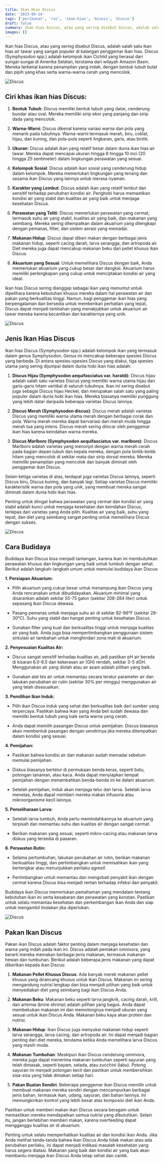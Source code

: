 ```yaml
---
title: Ikan Hias Discus
date: '2023-09-14'
tags: ['perikanan', 'ras', 'ikan-hias', 'bisnis', 'Discus']
draft: false
summary: Ikan hias Discus, atau yang sering disebut Discus, adalah salah satu ikan hias air tawar yang sangat populer di kalangan penggemar ikan hias.
images: []
---
```


Ikan hias Discus, atau yang sering disebut Discus, adalah salah satu ikan hias air tawar yang sangat populer di kalangan penggemar ikan hias. Discus (Symphysodon spp.) adalah kelompok ikan Cichlid yang berasal dari sungai-sungai di Amerika Selatan, terutama dari wilayah Amazon Basin. Mereka terkenal karena penampilan yang indah, dengan bentuk tubuh bulat dan pipih yang khas serta warna-warna cerah yang mencolok.

![Discus](/static/images/ras/discus.jpg)

## Ciri khas ikan hias Discus:

1. **Bentuk Tubuh**: Discus memiliki bentuk tubuh yang datar, cenderung bundar atau oval. Mereka memiliki sirip ekor yang panjang dan sirip dada yang mencolok.

2. **Warna-Warni**: Discus dikenal karena variasi warna dan pola yang menarik pada tubuhnya. Warna-warni termasuk merah, biru, coklat, hijau, dan kuning, dan pola-pola seperti lingkaran, garis, atau bintik.

3. **Ukuran**: Discus adalah ikan yang relatif besar dalam dunia ikan hias air tawar. Mereka dapat mencapai ukuran hingga 8 hingga 10 inci (20 hingga 25 sentimeter) dalam lingkungan perawatan yang sesuai.

4. **Kelompok Sosial**: Discus adalah ikan sosial yang cenderung hidup dalam kelompok. Mereka memerlukan lingkungan yang tenang dan sesama ikan Discus yang lainnya untuk merasa nyaman.

5. **Karakter yang Lembut**: Discus adalah ikan yang relatif lembut dan sensitif terhadap perubahan kondisi air. Penghobi harus memastikan kondisi air yang stabil dan kualitas air yang baik untuk menjaga kesehatan Discus.

6. **Perawatan yang Teliti**: Discus memerlukan perawatan yang cermat, termasuk suhu air yang stabil, kualitas air yang baik, dan makanan yang seimbang. Mereka sering ditempatkan dalam akuarium yang dilengkapi dengan pemanas, filter, dan sistem aerasi yang memadai.

7. **Makanan Hidup**: Discus dapat diberi makan dengan berbagai jenis makanan hidup, seperti cacing darah, larva serangga, dan artropoda air. Diet mereka juga dapat mencakup makanan beku dan pellet khusus ikan Discus.

8. **Akuarium yang Sesuai**: Untuk memelihara Discus dengan baik, Anda memerlukan akuarium yang cukup besar dan dangkal. Akuarium harus memiliki perlengkapan yang cukup untuk menciptakan kondisi air yang ideal.

Ikan hias Discus sering dianggap sebagai ikan yang menuntut untuk dipelihara karena kebutuhan khusus mereka dalam hal perawatan air dan pakan yang berkualitas tinggi. Namun, bagi penggemar ikan hias yang berpengalaman dan bersedia untuk memberikan perhatian yang tepat, Discus dapat menjadi tambahan yang menakjubkan untuk akuarium air tawar mereka karena kecantikan dan karakternya yang unik.

![Discus](/static/images/ras/discus3.jpg)

## Jenis Ikan Hias Discus

Ikan hias Discus (Symphysodon spp.) adalah kelompok ikan yang termasuk dalam genus Symphysodon. Genus ini mencakup beberapa spesies Discus yang berbeda. Di antara spesies-spesies Discus yang diakui, tiga spesies utama yang sering dijumpai dalam dunia hobi ikan hias adalah:

1. **Discus Hijau (Symphysodon aequifasciatus var. haraldi)**: Discus hijau adalah salah satu varietas Discus yang memiliki warna utama hijau dan garis-garis hitam vertikal di seluruh tubuhnya. Ikan ini sering disebut juga sebagai Discus hijau Heckel, dan merupakan salah satu yang paling populer dalam dunia hobi ikan hias. Mereka biasanya memiliki punggung yang lebih datar daripada beberapa varietas Discus lainnya.

2. **Discus Merah (Symphysodon discus)**: Discus merah adalah varietas Discus yang memiliki warna utama merah dengan berbagai corak dan pola. Warna merah mereka dapat bervariasi dari merah muda hingga merah tua yang intens. Discus merah sering diincar oleh penggemar ikan hias karena keindahan warna mereka.

3. **Discus Marlboro (Symphysodon aequifasciatus var. marlboro)**: Discus Marlboro adalah varietas yang menonjol dengan warna merah cerah pada bagian depan tubuh dan kepala mereka, dengan pola bintik-bintik hitam yang mencolok di sekitar mata dan sirip dorsal mereka. Mereka memiliki penampilan yang mencolok dan banyak diminati oleh penggemar ikan Discus.

Selain ketiga varietas di atas, terdapat juga varietas Discus lainnya, seperti Discus biru, Discus kuning, dan banyak lagi. Setiap varietas Discus memiliki karakteristik warna dan pola yang unik, yang membuat mereka sangat diminati dalam dunia hobi ikan hias.

Penting untuk diingat bahwa perawatan yang cermat dan kondisi air yang stabil adalah kunci untuk menjaga kesehatan dan keindahan Discus, terlepas dari varietas yang Anda pilih. Kualitas air yang baik, suhu yang tepat, dan diet yang seimbang sangat penting untuk memelihara Discus dengan sukses.

![Discus](/static/images/ras/discus1.jpg)

## Cara Budidaya

Budidaya ikan Discus bisa menjadi tantangan, karena ikan ini membutuhkan perawatan khusus dan lingkungan yang baik untuk tumbuh dengan sehat. Berikut adalah langkah-langkah umum untuk memulai budidaya ikan Discus:

**1. Persiapan Akuarium:**

- Pilih akuarium yang cukup besar untuk menampung ikan Discus yang Anda rencanakan untuk dibudidayakan. Akuarium minimal yang disarankan adalah sekitar 55-75 galon (sekitar 208-284 liter) untuk sepasang ikan Discus dewasa.

- Pasang pemanas untuk menjaga suhu air di sekitar 82-86°F (sekitar 28-30°C). Suhu yang stabil dan hangat penting untuk kesehatan Discus.

- Gunakan filter yang kuat dan berkualitas tinggi untuk menjaga kualitas air yang baik. Anda juga bisa mempertimbangkan penggunaan sistem sirkulasi air tambahan untuk menghindari zona mati di akuarium.

**2. Penyesuaian Kualitas Air:**

- Discus sangat sensitif terhadap kualitas air, jadi pastikan pH air berada di kisaran 6.0-6.5 dan kekerasan air (GH) rendah, sekitar 3-5 dGH. Menggunakan air yang diolah atau air asam adalah pilihan yang baik.

- Gunakan alat tes air untuk memantau secara teratur parameter air dan lakukan perubahan air rutin (sekitar 30% per minggu) menggunakan air yang telah disesuaikan.

**3. Pemilihan Ikan Induk:**

- Pilih ikan Discus induk yang sehat dan berkualitas baik dari sumber yang terpercaya. Pastikan bahwa ikan yang Anda beli sudah dewasa dan memiliki bentuk tubuh yang baik serta warna yang cerah.

- Anda dapat memilih pasangan Discus untuk pemijahan. Discus biasanya akan membentuk pasangan dengan sendirinya jika mereka ditempatkan dalam kondisi yang sesuai.

**4. Pemijahan:**

- Pastikan bahwa kondisi air dan makanan sudah memadai sebelum memulai pemijahan.

- Diskus biasanya bertelur di permukaan benda keras, seperti batu, potongan tanaman, atau kaca. Anda dapat menyiapkan tempat pemijahan dengan menambahkan benda-benda ini ke dalam akuarium.

- Setelah pemijahan, induk akan menjaga telur dan larva. Setelah larva menetas, Anda dapat memberi mereka makan infusoria atau mikroorganisme kecil lainnya.

**5. Pemeliharaan Larva:**

- Setelah larva tumbuh, Anda perlu memindahkannya ke akuarium yang terpisah dan memantau suhu dan kualitas air dengan sangat cermat.

- Berikan makanan yang sesuai, seperti mikro-cacing atau makanan larva diskus yang tersedia di pasaran.

**6. Perawatan Rutin:**

- Selama pertumbuhan, lakukan perubahan air rutin, berikan makanan berkualitas tinggi, dan pertimbangkan untuk memisahkan ikan yang bertengkar atau menunjukkan perilaku agresif.

- Pertimbangkan untuk memantau dan mengobati penyakit ikan dengan cermat karena Discus bisa menjadi rentan terhadap infeksi dan penyakit.

Budidaya ikan Discus memerlukan pemahaman yang mendalam tentang kebutuhan ikan ini serta kesabaran dan perawatan yang konstan. Pastikan untuk selalu memantau kesehatan dan perkembangan ikan Anda dan siap untuk mengambil tindakan jika diperlukan.

![Discus](/static/images/ras/discus2.jpg)

## Pakan Ikan Discus

Pakan ikan Discus adalah faktor penting dalam menjaga kesehatan dan warna yang indah pada ikan ini. Discus adalah pemakan omnivora, yang berarti mereka memakan berbagai jenis makanan, termasuk makanan hewan dan tumbuhan. Berikut adalah beberapa jenis makanan yang dapat diberikan kepada ikan Discus:

1. **Makanan Pellet Khusus Discus**: Ada banyak merek makanan pellet khusus yang dirancang khusus untuk ikan Discus. Makanan ini sering mengandung nutrisi lengkap dan bisa menjadi pilihan yang baik untuk menyediakan diet yang seimbang bagi ikan Discus Anda.

2. **Makanan Beku**: Makanan beku seperti larva jangkrik, cacing darah, krill, dan artemia (brine shrimp) adalah pilihan yang bagus. Anda dapat membekukan makanan ini dan memotongnya menjadi ukuran yang sesuai untuk ikan Discus Anda. Makanan beku kaya akan protein dan nutrisi.

3. **Makanan Hidup**: Ikan Discus juga menyukai makanan hidup seperti larva serangga, larva cacing, dan artropoda air. Ini dapat menjadi bagian penting dari diet mereka, terutama ketika Anda memelihara larva Discus yang masih muda.

4. **Makanan Tumbuhan**: Meskipun ikan Discus cenderung omnivora, mereka juga dapat menerima makanan tumbuhan seperti sayuran yang telah dimasak, seperti bayam, selada, atau zucchini (labu). Potong sayuran ini menjadi potongan kecil dan pastikan untuk membersihkan sisa-sisa yang tidak dimakan setiap hari.

5. **Pakan Buatan Sendiri**: Beberapa penggemar ikan Discus memilih untuk membuat makanan mereka sendiri dengan mencampurkan berbagai jenis bahan, termasuk ikan, udang, sayuran, dan bahan lainnya. Ini memungkinkan kontrol yang lebih besar atas komposisi diet ikan Anda.

Pastikan untuk memberi makan ikan Discus secara beragam untuk memastikan mereka mendapatkan semua nutrisi yang dibutuhkan. Selain itu, jangan berlebihan memberi makan, karena overfeeding dapat mengganggu kualitas air di akuarium.

Penting untuk selalu memperhatikan kualitas air dan kondisi ikan Anda. Jika Anda melihat tanda-tanda bahwa ikan Discus Anda tidak makan atau ada perubahan perilaku, ini dapat menjadi indikasi masalah kesehatan yang harus segera diatasi. Makanan yang baik dan kondisi air yang baik akan membantu menjaga ikan Discus Anda tetap sehat dan cantik.
